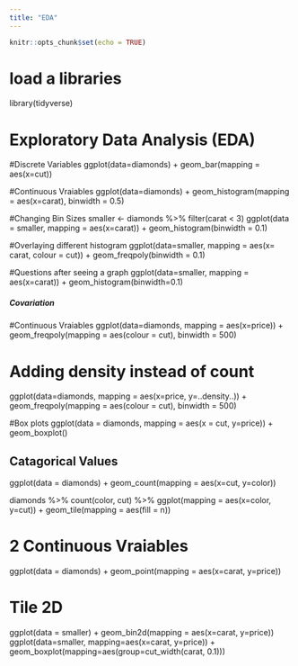 ```yaml
---
title: "EDA"
---
```


```r
knitr::opts_chunk$set(echo = TRUE)
```

# load a libraries
library(tidyverse)

# Exploratory Data Analysis (EDA)
#Discrete Variables
ggplot(data=diamonds) +
  geom_bar(mapping = aes(x=cut))

#Continuous Vraiables
ggplot(data=diamonds) + 
  geom_histogram(mapping = aes(x=carat), binwidth = 0.5)

#Changing Bin Sizes
smaller <- diamonds %>%
  filter(carat < 3)
ggplot(data = smaller, mapping = aes(x=carat)) +
  geom_histogram(binwidth = 0.1)

#Overlaying different histogram
ggplot(data=smaller, mapping = aes(x= carat, colour = cut)) +
  geom_freqpoly(binwidth = 0.1)

#Questions after seeing a graph
ggplot(data=smaller, mapping = aes(x=carat)) + 
  geom_histogram(binwidth=0.1)


##### Covariation #####
#Continuous Vraiables
ggplot(data=diamonds, mapping = aes(x=price)) +
  geom_freqpoly(mapping = aes(colour = cut), binwidth = 500)

# Adding density instead of count
ggplot(data=diamonds, mapping = aes(x=price, y=..density..)) +
  geom_freqpoly(mapping = aes(colour = cut), binwidth = 500)

#Box plots
ggplot(data = diamonds, mapping = aes(x = cut, y=price)) +
  geom_boxplot()

## Catagorical Values
ggplot(data = diamonds) +
  geom_count(mapping = aes(x=cut, y=color))

diamonds %>% 
  count(color, cut) %>%
  ggplot(mapping = aes(x=color, y=cut)) +
  geom_tile(mapping = aes(fill = n))

# 2 Continuous Vraiables
ggplot(data = diamonds) +
  geom_point(mapping = aes(x=carat, y=price))

# Tile 2D
ggplot(data = smaller) +
  geom_bin2d(mapping = aes(x=carat, y=price))
ggplot(data=smaller, mapping=aes(x=carat, y=price)) +
  geom_boxplot(mapping=aes(group=cut_width(carat, 0.1)))
